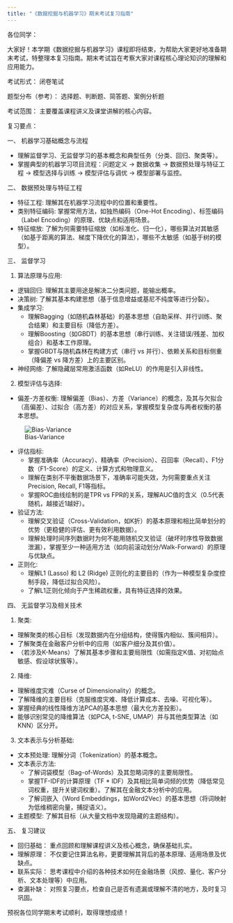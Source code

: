 ```yaml
---
title: "《数据挖掘与机器学习》期末考试复习指南"
---
```


各位同学：

大家好！本学期《数据挖掘与机器学习》课程即将结束，为帮助大家更好地准备期末考试，特整理本复习指南。期末考试旨在考察大家对课程核心理论知识的理解和应用能力。

考试形式： 闭卷笔试

题型分布（参考）： 选择题、判断题、简答题、案例分析题

考试范围： 主要覆盖课程讲义及课堂讲解的核心内容。

复习要点：

一、 机器学习基础概念与流程

* 理解监督学习、无监督学习的基本概念和典型任务（分类、回归、聚类等）。
* 掌握典型的机器学习项目流程：问题定义 -> 数据收集 -> 数据预处理与特征工程 -> 模型选择与训练 -> 模型评估与调优 -> 模型部署与监控。

二、 数据预处理与特征工程

* 特征工程: 理解其在机器学习流程中的位置和重要性。
* 类别特征编码: 掌握常用方法，如独热编码（One-Hot Encoding）、标签编码（Label Encoding）的原理、优缺点和适用场景。
* 特征缩放: 了解为何需要特征缩放（如标准化、归一化），哪些算法对其敏感（如基于距离的算法、梯度下降优化的算法），哪些不太敏感（如基于树的模型）。

三、 监督学习

1. 算法原理与应用:

* 逻辑回归: 理解其主要用途是解决二分类问题，能输出概率。
* 决策树: 了解其基本构建思想（基于信息增益或基尼不纯度等进行分裂）。
* 集成学习:
    * 理解Bagging（如随机森林基础）的基本思想（自助采样、并行训练、聚合结果）和主要目标（降低方差）。
    * 理解Boosting（如GBDT）的基本思想（串行训练、关注错误/残差、加权组合）和基本工作原理。
    * 掌握GBDT与随机森林在构建方式（串行 vs 并行）、依赖关系和目标侧重（降偏差 vs 降方差）上的主要区别。
* 神经网络: 了解隐藏层常用激活函数（如ReLU）的作用是引入非线性。

2. 模型评估与选择:

* 偏差-方差权衡: 理解偏差（Bias）、方差（Variance）的概念，及其与欠拟合（高偏差）、过拟合（高方差）的对应关系，掌握模型复杂度与两者权衡的基本思想。

![Bias-Variance](pics/bias-variance.png)

* 评估指标:
    * 掌握准确率（Accuracy）、精确率（Precision）、召回率（Recall）、F1分数（F1-Score）的定义、计算方式和物理意义。
    * 理解在类别不平衡数据场景下，准确率可能失效，为何需要重点关注Precision, Recall, F1等指标。
    * 掌握ROC曲线绘制的是TPR vs FPR的关系，理解AUC值的含义（0.5代表随机，越接近1越好）。
* 验证方法:
    * 理解交叉验证（Cross-Validation，如K折）的基本原理和相比简单划分的优势（更稳健的评估、更有效利用数据）。
    * 理解处理时间序列数据时为何不能用随机交叉验证（破坏时序性导致数据泄漏），掌握至少一种适用方法（如向前滚动划分/Walk-Forward）的原理与优缺点。
* 正则化:
    * 理解L1 (Lasso) 和 L2 (Ridge) 正则化的主要目的（作为一种模型复杂度控制手段，降低过拟合风险）。
    * 了解L1正则化倾向于产生稀疏权重，具有特征选择的效果。

四、 无监督学习及相关技术

1. 聚类:

* 理解聚类的核心目标（发现数据内在分组结构，使得簇内相似、簇间相异）。
* 了解聚类在金融客户分析中的应用（如客户细分及其价值）。
* （若涉及K-Means）了解其基本步骤和主要局限性（如需指定K值、对初始点敏感、假设球状簇等）。

2. 降维:

* 理解维度灾难（Curse of Dimensionality）的概念。
* 了解降维的主要目标（克服维度灾难、降低计算成本、去噪、可视化等）。
* 掌握经典的线性降维方法PCA的基本思想（最大化方差投影）。
* 能够识别常见的降维算法（如PCA, t-SNE, UMAP）并与其他类型算法（如KNN）区分开。

3. 文本表示与分析基础:

* 文本预处理: 理解分词（Tokenization）的基本概念。
* 文本表示方法:
    * 了解词袋模型（Bag-of-Words）及其忽略词序的主要局限性。
    * 掌握TF-IDF的计算原理（TF * IDF）及其相比简单词频的优势（降低常见词权重，提升关键词权重）。了解其在金融文本分析中的应用。
    * 了解词嵌入（Word Embeddings，如Word2Vec）的基本思想（将词映射为低维稠密向量，捕捉语义）。
* 主题模型: 了解其目标（从大量文档中发现隐藏的主题结构）。

五、 复习建议

* 回归基础： 重点回顾和理解课程讲义及核心概念，确保基础扎实。
* 理解原理： 不仅要记住算法名称，更要理解其背后的基本原理、适用场景及优缺点。
* 联系实际： 思考课程中介绍的各种技术如何在金融场景（风控、量化、客户分析、文本处理等）中应用。
* 查漏补缺： 对照复习要点，检查自己是否有遗漏或理解不清的地方，及时复习巩固。

预祝各位同学期末考试顺利，取得理想成绩！